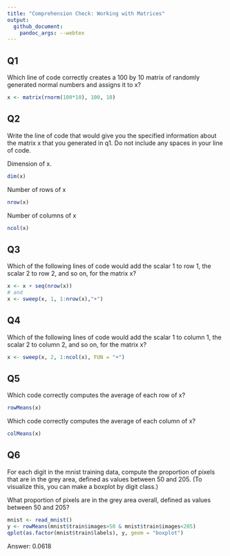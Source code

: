 ```yaml
---
title: "Comprehension Check: Working with Matrices"
output: 
  github_document:
    pandoc_args: --webtex
---
```


## Q1

Which line of code correctly creates a 100 by 10 matrix of randomly generated normal numbers and assigns it to x?

```r
x <- matrix(rnorm(100*10), 100, 10)
```

## Q2

Write the line of code that would give you the specified information about the matrix x that you generated in q1. Do not include any spaces in your line of code.

Dimension of x.
```r
dim(x)
```

Number of rows of x
```r
nrow(x)
```

Number of columns of x
```r
ncol(x)
```

## Q3
Which of the following lines of code would add the scalar 1 to row 1, the scalar 2 to row 2, and so on, for the matrix x?

```r
x <- x + seq(nrow(x))
# and
x <- sweep(x, 1, 1:nrow(x),"+")
```

## Q4

Which of the following lines of code would add the scalar 1 to column 1, the scalar 2 to column 2, and so on, for the matrix x?

```r
x <- sweep(x, 2, 1:ncol(x), FUN = "+")
```


## Q5
Which code correctly computes the average of each row of x?

```r
rowMeans(x)
```

Which code correctly computes the average of each column of x?

```r
colMeans(x)
```


## Q6
For each digit in the mnist training data, compute the proportion of pixels that are in the grey area, defined as values between 50 and 205. (To visualize this, you can make a boxplot by digit class.)

What proportion of pixels are in the grey area overall, defined as values between 50 and 205?

```r
mnist <- read_mnist()
y <- rowMeans(mnist$train$images>50 & mnist$train$images<205)
qplot(as.factor(mnist$train$labels), y, geom = "boxplot")
```

Answer: 0.0618